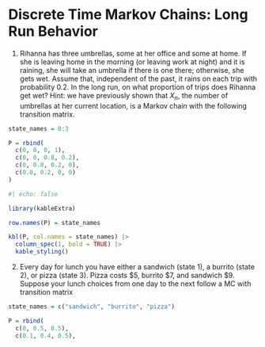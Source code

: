 # Discrete Time Markov Chains: Long Run Behavior {.unnumbered}





(@) Rihanna has three umbrellas, some at her office and some at home.
If she is leaving home in the morning (or leaving work at night) and it is raining, she will take an umbrella if there is one there; otherwise, she gets wet.
Assume that, independent of the past, it rains on each trip with probability 0.2.
In the long run, on what proportion of trips does Rihanna get wet?
Hint: we have previously shown that $X_n$, the number of umbrellas at her current location, is a Markov chain with the following transition matrix.


```{r}
state_names = 0:3

P = rbind(
  c(0, 0, 0, 1),
  c(0, 0, 0.8, 0.2),
  c(0, 0.8, 0.2, 0),
  c(0.8, 0.2, 0, 0)
)
```


```{r}
#| echo: false

library(kableExtra)

row.names(P) = state_names

kbl(P, col.names = state_names) |>
  column_spec(1, bold = TRUE) |>
  kable_styling()
```



  
  

(@) Every day for lunch you have either a sandwich (state 1), a burrito (state 2), or pizza (state 3).
Pizza costs \$5, burrito \$7, and sandwich \$9.
Suppose your lunch choices from one day to the next follow a MC with transition matrix


```{r}

state_names = c("sandwich", "burrito", "pizza")

P = rbind(
  c(0, 0.5, 0.5),
  c(0.1, 0.4, 0.5),
  c(0.2, 0.3, 0.5)
)
```


```{r}
#| echo: false

library(kableExtra)

row.names(P) = state_names

kbl(P, col.names = state_names) |>
  column_spec(1, bold = TRUE) |>
  kable_styling()
```


a. If your lunches follow this pattern for a year, on what proportion of days do you have a burrito for lunch? Pizza? Sandwich?
What is your average daily lunch cost?
a. What is the difference between the questions in part (a) and the kinds of questions you have previously considered for this MC?

(@) For each of the following transition matrices, draw a well labeled state diagram.
Then identify the transient and recurrent states and the irreducible
closed sets of the corresponding Markov chains.

a. $$
\mathbf{P} = 
\begin{bmatrix}
& 0 & 1 & 2 & 3 & 4\\
0 & 0 & 0 & 0 & 0 & 1\\
1 & 0 & 0.2 & 0 & 0.8 & 0\\
2 & 0.1 & 0.2 & 0.3 & 0.4 & 0\\
3 & 0 & 0.6 & 0 & 0.4 & 0\\
4 & 0.3 & 0 & 0 & 0 & 0.7
\end{bmatrix}
$$


a. $$
\mathbf{P} = 
\begin{bmatrix}
& 0 & 1 & 2 & 3 & 4 & 5\\
0 & 2/3 & 0 & 0 & 1/3 & 0 & 0\\
1 & 0 & 1/2 & 0 & 0 & 1/2 & 0\\
2 & 0 & 0 & 1/3 & 1/3 & 1/3 & 0\\
3 & 1/2 & 0 & 0 & 1/2 & 0 & 0\\
4 & 0 & 1/2 & 0 & 0 & 1/2 & 0\\
5 & 1/2 & 0 & 0 & 1/2 & 0 & 0
\end{bmatrix}
$$

